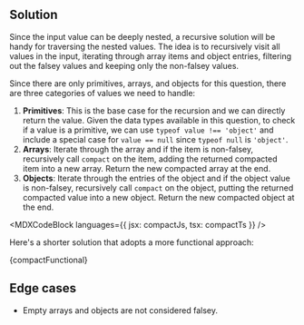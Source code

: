 

## Solution

Since the input value can be deeply nested, a recursive solution will be handy for traversing the nested values. The idea is to recursively visit all values in the input, iterating through array items and object entries, filtering out the falsey values and keeping only the non-falsey values.

Since there are only primitives, arrays, and objects for this question, there are three categories of values we need to handle:

1. **Primitives**: This is the base case for the recursion and we can directly return the value. Given the data types available in this question, to check if a value is a primitive, we can use `typeof value !== 'object'` and include a special case for `value == null` since `typeof null` is `'object'`.
1. **Arrays**: Iterate through the array and if the item is non-falsey, recursively call `compact` on the item, adding the returned compacted item into a new array. Return the new compacted array at the end.
1. **Objects**: Iterate through the entries of the object and if the object value is non-falsey, recursively call `compact` on the object, putting the returned compacted value into a new object. Return the new compacted object at the end.

<MDXCodeBlock languages={{ jsx: compactJs, tsx: compactTs }} />

Here's a shorter solution that adopts a more functional approach:

<MDXCodeBlock>{compactFunctional}</MDXCodeBlock>

## Edge cases

- Empty arrays and objects are not considered falsey.
